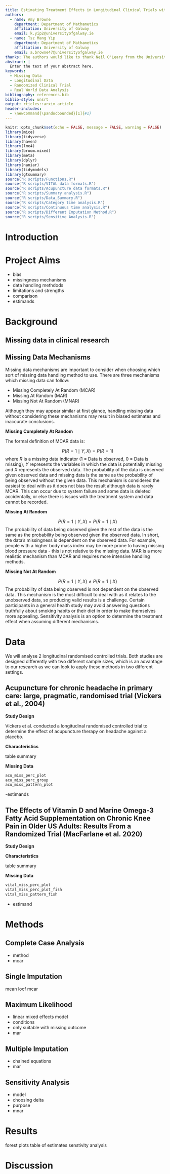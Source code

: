```yaml
---
title: Estimating Treatment Effects in Longitudinal Clinical Trials with Missing Data 
authors:
  - name: Amy Browne
    department: Department of Mathametics
    affiliation: University of Galway
    email: k.yip2@universityofgalway.ie
  - name: Tsz Mang Yip
    department: Department of Mathametics
    affiliation: University of Galway
    email: a.browne47@universityofgalway.ie
thanks: The authors would like to thank Neil O'Leary from the University of Galway for his valuable guidance, feedback, and support throughout the development of this project
abstract: |
  Enter the text of your abstract here.
keywords:
  - Missing Data
  - Longitudinal Data
  - Randomized Clinical Trial
  - Real World Data Analysis
bibliography: references.bib
biblio-style: unsrt
output: rticles::arxiv_article
header-includes:
  - \newcommand{\pandocbounded}[1]{#1}
---
```


```r
knitr::opts_chunk$set(echo = FALSE, message = FALSE, warning = FALSE)
library(mice)
library(tidyverse)
library(haven)
library(lme4)
library(broom.mixed)
library(meta)
library(dplyr)
library(naniar)
library(tidymodels)
library(gtsummary)
source("R scripts/Functions.R")
source("R scripts/VITAL data formats.R")
source("R scripts/Acupuncture data formats.R")
source("R scripts/Summary analysis.R")
source("R scripts/Data_Summary.R")
source("R scripts/Category time analysis.R")
source("R scripts/Continuous time analysis.R")
source("R scripts/Different Imputation Method.R")
source("R scripts/Sensitive Analysis.R")
```

# Introduction

# Project Aims

- bias
- missingness mechanisms 
- data handling methdods
- limitations and strengths 
- comparison 
- estimands 

# Background

## Missing data in clinical research

## Missing Data Mechanisms

Missing data mechanisms are important to consider when choosing which sort of missing data handling method to use. There are three mechanisms which missing data can follow:

- Missing Completely At Random (MCAR)
- Missing At Random (MAR)
- Missing Not At Random (MNAR)

Although they may appear similar at first glance, handling missing data without considering these mechanisms may result in biased estimates and inaccurate conclusions. 

**Missing Completely At Random**

The formal definition of MCAR data is:

$$\quad P(R = 1 \mid Y, X) = P(R = 1)$$
where $R$ is a missing data indicator (1 = Data is observed, 0 = Data is missing), $Y$ represents the variables in which the data is potentially missing and $X$ represents the observed data. The probability of the data is observed given observed data and missing data is the same as the probability of being observed without the given data. This mechanism is considered the easiest to deal with as it does not bias the result although data is rarely MCAR. This can occur due to system failure and some data is deleted accidentally, or else there is issues with the treatment system and data cannot be recorded.    


**Missing At Random**

$$\quad P(R = 1 \mid Y, X) = P(R = 1 \mid X)$$
The probability of data being observed given the rest of the data is the same as the probability being observed given the observed data. In short, the data's missingness is dependent on the observed data. For example, people with a higher body mass index may be more prone to having missing blood pressure data - this is not relative to the missing data. MAR is a more realistic mechanism than MCAR and requires more intensive handling methods. 


**Missing Not At Random**

$$\quad P(R = 1 \mid Y, X) \ne P(R = 1 \mid X)$$
The probability of data being observed is not dependent on the observed data. This mechanism is the most difficult to deal with as it relates to the unobserved data, so producing valid results is a challenge. Certain participants in a general health study may avoid answering questions truthfully about smoking habits or their diet in order to make themselves more appealing. Sensitivity analysis is an option to determine the treatment effect when assuming different mechanisms. 

# Data 

We will analyse 2 longitudinal randomised controlled trials. Both studies are designed differently with two different sample sizes, which is an advantage to our research as we can look to apply these methods in two different settings. 

## Acupuncture for chronic headache in primary care: large, pragmatic, randomised trial (Vickers et al., 2004)

**Study Design**

Vickers et al. conducted a longitudinal randomised controlled trial to determine the effect of acupuncture therapy on headache against a placebo. 

**Characteristics**

table summary

**Missing Data**

```r
acu_miss_perc_plot
acu_miss_perc_group
acu_miss_pattern_plot
```
-estimands 

## The Effects of Vitamin D and Marine Omega-3 Fatty Acid Supplementation on Chronic Knee Pain in Older US Adults: Results From a Randomized Trial (MacFarlane et al. 2020)

**Study Design**

**Characteristics**

table summary

**Missing Data**

```r
vital_miss_perc_plot
vital_miss_perc_plot_fish
vital_miss_pattern_fish
```
- estimand 

# Methods

## Complete Case Analysis

- method 
- mcar 

## Single Imputation

mean
locf 
mcar 

## Maximum Likelihood

- linear mixed effects model
- conditions 
- only suitable with missing outcome 
- mar

## Multiple Imputation

- chained equations 
- mar

## Sensitivity Analysis 

- model 
- choosing delta 
- purpose 
- mnar

# Results 

forest plots 
table of estimates 
senstivity analysis 

# Discussion







